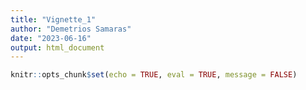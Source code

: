```yaml
---
title: "Vignette_1"
author: "Demetrios Samaras"
date: "2023-06-16"
output: html_document
---
```


```r
knitr::opts_chunk$set(echo = TRUE, eval = TRUE, message = FALSE)
```


